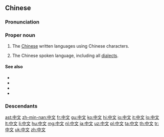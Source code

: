 ==Chinese==
{{wikipedia|lang=zh}}
{{zh-forms}}

===Pronunciation===
{{zh-pron
|m=Zhōngwén
|ma=zh-zhōngwén.ogg
|mn=Tiong-bûn
|c=zung1 man4,zung1 man4-2
|h=pfs=chûng-vùn
|w=1tson ven
|cat=pn
}}

===Proper noun===
{{zh-proper noun}}

# The [[Chinese]] written languages using Chinese characters.
#: {{zh-usex|以 '''中文''' 書寫 的 文章|an article written in '''Chinese'''}}
# The Chinese spoken language, including all [[dialect]]s.
#: {{zh-usex|你 說 '''中文''' 嗎？|Do you speak '''Chinese'''?}}

====See also====
* {{zh-l|國語/国语|Guóyǔ}}
* {{zh-l|漢語/汉语|Hànyǔ}}
* {{zh-l|普通話/普通话|Pǔtōnghuà}}
* {{zh-l|廣東話/广东话|Guǎngdōnghuà}}

===Descendants===
{{Sinoxenic-word|中文|ちゅうぶん|중문|Trung văn}}

{{zh-cat|Beginning|Languages}}

[[ast:中文]]
[[zh-min-nan:中文]]
[[fr:中文]]
[[gu:中文]]
[[ko:中文]]
[[hi:中文]]
[[io:中文]]
[[it:中文]]
[[lo:中文]]
[[lt:中文]]
[[li:中文]]
[[hu:中文]]
[[mg:中文]]
[[nl:中文]]
[[ja:中文]]
[[uz:中文]]
[[pl:中文]]
[[ta:中文]]
[[th:中文]]
[[tr:中文]]
[[uk:中文]]
[[zh:中文]]